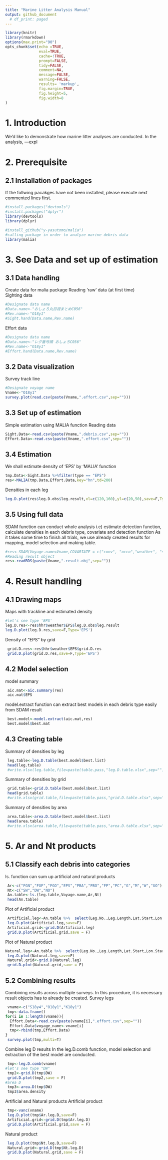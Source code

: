 ```yaml
---
title: "Marine Litter Analysis Manual"
output: github_document
  # df_print: paged
---
```


```r
library(knitr)
library(rmarkdown)
options(max.print="90")
opts_chunk$set(echo =TRUE,
               eval=TRUE,
               cache=!TRUE,
               prompt=FALSE,
               tidy=FALSE,
               comment=NA,
               message=FALSE,
               warning=FALSE,
               results= 'markup',
               fig.margin=TRUE, 
               fig.height=5, 
               fig.width=8
)
```

\newpage

# 1. Introduction
We'd like to demonstrate how marine litter analyses are conducted.
In the analysis, ---expl

# 2. Prerequisite
## 2.1 Installation of packages
If the follwing pacakges have not been installed, please execute next commented lines first.
```r
#install.packages("devtools")
#install.packages("dplyr")
library(devtools)
library(dplyr)

#install_github("y-yasutomo/malia")
#calling package in order to analyze marine debris data
library(malia)
```

# 3. See Data and set up of estimation
## 3.1 Data handling 
Create data for malia package
Reading 'raw' data (at first time)  
Sighting data
```r
#Designate data name
#Data.name<-"おしょろ丸目視まとめC056"
#Rev.name<-"O18y1"
#Sight.hand(Data.name,Rev.name)
```
Effort data
```r
#Designate data name
#Data.name<-"レグ番号順 おしょろC056"
#Rev.name<-"O18y1"
#Effort.hand(Data.name,Rev.name)
```


## 3.2 Data visualization 
Survey track line
```r
#Designate voyage name
Vname<-"O18y1"
survey.plot(read.csv(paste(Vname,".effort.csv",sep="")))
```

## 3.3 Set up of estimation
Simple estimation using MALIA function
Reading data
```r
Sight.Data<-read.csv(paste(Vname,".debris.csv",sep=""))
Effort.Data<-read.csv(paste(Vname,".effort.csv",sep=""))
```

## 3.4 Estimation
We shall estimate density of 'EPS' by 'MALIA' function
```r
tmp.Data<-Sight.Data %>%filter(type == "EPS")
res<-MALIA(tmp.Data,Effort.Data,key="hn",td=200)
```

Densities in each leg
```r
leg.D.plot(res$leg.D.obs$leg.result,xl=c(120,160),yl=c(20,50),save=F,Type="EPS")
```

## 3.5 Using full data 
SDAM function can conduct whole analysis
i.e) estimate detection function, calculate densities in each debris type, covariate and detection function
As it takes some time to finish all trials, we use already created results for mapping, model selection and making table.
```r
#res<-SDAM(Voyage.name=Vname,COVARIATE = c("conv", "occo","weather", "size"), key.list = c("hn","hr", "hhn", "hhr"),td=200,cp=10)
#Reading result object
res<-readRDS(paste(Vname,".result.obj",sep=""))
```

# 4. Result handling
## 4.1 Drawing maps
Maps with trackline and estimated density
```r
#let's see type 'EPS'
leg.D.res<-res$hhr$weather$EPS$leg.D.obs$leg.result
leg.D.plot(leg.D.res,save=F,Type='EPS')
```

Density of "EPS" by grid
```r
 grid.D.res<-res$hhr$weather$EPS$grid.D.res
 grid.D.plot(grid.D.res,save=F,Type='EPS')
```

## 4.2 Model selection
model summary
```r
 aic.mat<-aic.summary(res)
 aic.mat$EPS
```

model.extract function can extract best models in each debris type easily from SDAM result
```r
 best.model<-model.extract(aic.mat,res) 
 best.model$best.mat
```

## 4.3 Creating table
Summary of densities by leg
```r
 leg.table<-leg.D.table(best.model$best.list)
 head(leg.table)
 #write.xlsx(leg.table,file=paste(table.pass,"leg.D.table.xlsx",sep=""),row.names=F)
```
 
Summary of densities by grid
```r
 grid.table<-grid.D.table(best.model$best.list)
 head(grid.table)
 #write.xlsx(grid.table,file=paste(table.pass,"grid.D.table.xlsx",sep=""),row.names=F)
```

Summary of densities by area
```r
 area.table<-area.D.table(best.model$best.list)
 head(area.table)
 #write.xlsx(area.table,file=paste(table.pass,"area.D.table.xlsx",sep=""),row.names=F)
```

# 5. Ar and Nt products
## 5.1 Classify each debris into categories
ls. function can sum up artificial and natural products
```r
 Ar<-c("FGN","FGF","FGO","EPS","PBA","PBO","FP","PC","G","M","W","UO")
 Nt<-c("SW","DW","NO")
 An.table<-ls.(leg.table,Voyage.name,Ar,Nt)
 head(An.table)
```

Plot of Artificial product
```r
 Artificial.leg<-An.table %>%  select(Leg.No.,Leg.Length,Lat.Start,Lon.Start,Lat.End,Lon.End,Artificial_Density) %>% rename(Density=Artificial_Density)
 leg.D.plot(Artificial.leg,save=F)
 Artificial.grid<-grid.D(Artificial.leg)
 grid.D.plot(Artificial.grid,save = F)
```
 
Plot of Natural product
```r
Natural.leg<-An.table %>%  select(Leg.No.,Leg.Length,Lat.Start,Lon.Start,Lat.End,Lon.End,Natural_Density) %>% rename(Density=Natural_Density)
 leg.D.plot(Natural.leg,save=F)
 Natural.grid<-grid.D(Natural.leg)
 grid.D.plot(Natural.grid,save = F)
```

## 5.2 Combining results
Combining results across multiple surveys. In this procedure, it is necessary result objects has to already be created.
Survey legs
```r
 vname<-c("S18y4","O18y1","K18y1")
 tmp<-data.frame()
for(i in 1:length(vname)){
  Effort.Data<-read.csv(paste(vname[i],".effort.csv",sep=""))
  Effort.Data$voyage_name<-vname[i]
  tmp<-rbind(tmp,Effort.Data)
}
 survey.plot(tmp,multi=T)
```

Combine leg D results
In the leg.D.comb function, model selection and extraction of the best model are conducted.
```r
 tmp<-leg.D.comb(vname) 
#let's see type "DW"
 tmp2<-grid.D(tmp$DW)
 grid.D.plot(tmp2,save = F)
#area D
 tmp3<-area.D(tmp$DW)
 tmp3$area.density
```

Artificial and Natural products
Artificial product
```r
 tmp<-vanc(vname)
 leg.D.plot(tmp$Ar.leg.D,save=F)
 Artificial.grid<-grid.D(tmp$Ar.leg.D)
 grid.D.plot(Artificial.grid,save = F)
```

Natural product
```r
 leg.D.plot(tmp$Nt.leg.D,save=F)
 Natural.grid<-grid.D(tmp$Nt.leg.D)
 grid.D.plot(Natural.grid,save = F)
```

